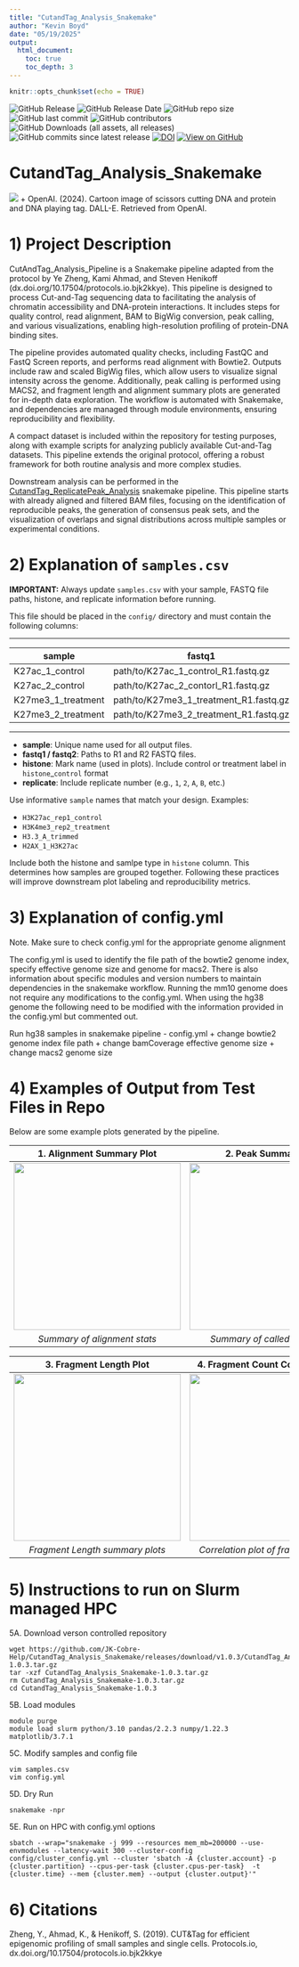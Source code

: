 ```yaml
---
title: "CutandTag_Analysis_Snakemake"
author: "Kevin Boyd"
date: "05/19/2025"
output:
  html_document:
    toc: true
    toc_depth: 3
---
```


```r
knitr::opts_chunk$set(echo = TRUE)
```


![GitHub Release](https://img.shields.io/github/v/release/JK-Cobre-Help/CutandTag_Analysis_Snakemake)
![GitHub Release Date](https://img.shields.io/github/release-date/JK-Cobre-Help/CutandTag_Analysis_Snakemake)
![GitHub repo size](https://img.shields.io/github/repo-size/JK-Cobre-Help/CutandTag_Analysis_Snakemake)
![GitHub last commit](https://img.shields.io/github/last-commit/JK-Cobre-Help/CutandTag_Analysis_Snakemake)
![GitHub contributors](https://img.shields.io/github/contributors/JK-Cobre-Help/CutandTag_Analysis_Snakemake)
![GitHub Downloads (all assets, all releases)](https://img.shields.io/github/downloads/JK-Cobre-Help/CutandTag_Analysis_Snakemake/total)
![GitHub commits since latest release](https://img.shields.io/github/commits-since/JK-Cobre-Help/CutandTag_Analysis_Snakemake/latest)
[![DOI](https://zenodo.org/badge/873121124.svg)](https://doi.org/10.5281/zenodo.15232228)
[![View on GitHub](https://img.shields.io/badge/GitHub-Repo-blue?logo=github)](https://github.com/JK-Cobre-Help/CutandTag_Analysis_Snakemake)

# CutandTag_Analysis_Snakemake
![](cutandtaganalysis_images/Cut&Tag.png)
+ OpenAI. (2024). Cartoon image of scissors cutting DNA and protein and DNA playing tag. DALL-E. Retrieved from OpenAI.

# 1) Project Description
CutAndTag_Analysis_Pipeline is a Snakemake pipeline adapted from the protocol by Ye Zheng, Kami Ahmad, and Steven Henikoff (dx.doi.org/10.17504/protocols.io.bjk2kkye). This pipeline is designed to process Cut-and-Tag sequencing data to facilitating the analysis of chromatin accessibility and DNA-protein interactions. It includes steps for quality control, read alignment, BAM to BigWig conversion, peak calling, and various visualizations, enabling high-resolution profiling of protein-DNA binding sites.

The pipeline provides automated quality checks, including FastQC and FastQ Screen reports, and performs read alignment with Bowtie2. Outputs include raw and scaled BigWig files, which allow users to visualize signal intensity across the genome. Additionally, peak calling is performed using MACS2, and fragment length and alignment summary plots are generated for in-depth data exploration. The workflow is automated with Snakemake, and dependencies are managed through module environments, ensuring reproducibility and flexibility.

A compact dataset is included within the repository for testing purposes, along with example scripts for analyzing publicly available Cut-and-Tag datasets. This pipeline extends the original protocol, offering a robust framework for both routine analysis and more complex studies.

Downstream analysis can be performed in the [CutandTag_ReplicatePeak_Analysis](https://github.com/JK-Cobre-Help/CutandTag_ReplicatePeak_Analysis) snakemake pipeline. This pipeline starts with already aligned and filtered BAM files, focusing on the identification of reproducible peaks, the generation of consensus peak sets, and the visualization of overlaps and signal distributions across multiple samples or experimental conditions.

# 2) Explanation of `samples.csv`

**IMPORTANT:** Always update `samples.csv` with your sample, FASTQ file paths, histone, and replicate information before running.

This file should be placed in the `config/` directory and must contain the following columns:

 ---

| sample             | fastq1                                 | fastq2                                 | histone          | replicate    |
|--------------------|----------------------------------------|----------------------------------------|------------------|--------------|
| K27ac_1_control    | path/to/K27ac_1_control_R1.fastq.gz    | path/to/K27ac_1_control_R2.fastq.gz    |H27ac_Control     |1             |
| K27ac_2_control    | path/to/K27ac_2_contorl_R1.fastq.gz    | path/to/K27ac_2_control_R1.fastq.gz    |K27ac_Control     |2             |
| K27me3_1_treatment | path/to/K27me3_1_treatment_R1.fastq.gz | path/to/K27me3_1_treatment_R1.fastq.gz |K27me3_Treatment  |1             |
| K27me3_2_treatment | path/to/K27me3_2_treatment_R1.fastq.gz | path/to/K27me3_2_treatment_R1.fastq.gz |K27me3_Treatment  |2             |

 ---

+ **sample**: Unique name used for all output files.
+ **fastq1 / fastq2**: Paths to R1 and R2 FASTQ files.
+ **histone**: Mark name (used in plots). Include control or treatment label in `histone`_`control` format
+ **replicate**: Include replicate number (e.g., `1`, `2`, `A`, `B`, etc.)

Use informative `sample` names that match your design. Examples:

+ `H3K27ac_rep1_control`
+ `H3K4me3_rep2_treatment`
+ `H3.3_A_trimmed`
+ `H2AX_1_H3K27ac`

Include both the histone and samlpe type in `histone` column. This determines how samples are grouped together. Following these practices will improve downstream plot labeling and reproducibility metrics.

# 3) Explanation of config.yml
Note. Make sure to check config.yml for the appropriate genome alignment

The config.yml is used to identify the file path of the bowtie2 genome index, specify effective genome size and genome for macs2. There is also information about specific modules and version numbers to maintain dependencies in the snakemake workflow. Running the mm10 genome does not require any modifications to the config.yml. When using the hg38 genome the following need to be modified with the information provided in the config.yml but commented out.

Run hg38 samples in snakemake pipeline
- config.yml 
    + change bowtie2 genome index file path
    + change bamCoverage effective genome size
    + change macs2 genome size


# 4) Examples of Output from Test Files in Repo

Below are some example plots generated by the pipeline.  

| 1. **Alignment Summary Plot**                                                         | 2. **Peak Summary Plot**                                                                   |
| :-----------------------------------------------------------------------------------: | :----------------------------------------------------------------------------------------: |
| <img src="cutandtaganalysis_images/alignment_summary_plot.png" width="300">                            | <img src="cutandtaganalysis_images/peak_summary_plot.png" width="300">                                      |
| *Summary of alignment stats*                                                          | *Summary of called peak stats*                                                             |

| 3. **Fragment Length Plot**                                                           | 4. **Fragment Count Correlation Plot**                                                     |
| :-----------------------------------------------------------------------------------: | :----------------------------------------------------------------------------------------: |
| <img src="cutandtaganalysis_images/fragment_length_plot.png" width="300">                              | <img src="cutandtaganalysis_images/fragCount_correlation_plot.png" width="300">                             |
| *Fragment Length summary plots*                                                       | *Correlation plot of fragment counts*                                                      |


# 5) Instructions to run on Slurm managed HPC
5A. Download verson controlled repository
```
wget https://github.com/JK-Cobre-Help/CutandTag_Analysis_Snakemake/releases/download/v1.0.3/CutandTag_Analysis_Snakemake-1.0.3.tar.gz
tar -xzf CutandTag_Analysis_Snakemake-1.0.3.tar.gz
rm CutandTag_Analysis_Snakemake-1.0.3.tar.gz
cd CutandTag_Analysis_Snakemake-1.0.3
```
5B. Load modules
```
module purge
module load slurm python/3.10 pandas/2.2.3 numpy/1.22.3 matplotlib/3.7.1
```
5C. Modify samples and config file
```
vim samples.csv
vim config.yml
```
5D. Dry Run
```
snakemake -npr
```
5E. Run on HPC with config.yml options
```
sbatch --wrap="snakemake -j 999 --resources mem_mb=200000 --use-envmodules --latency-wait 300 --cluster-config config/cluster_config.yml --cluster 'sbatch -A {cluster.account} -p {cluster.partition} --cpus-per-task {cluster.cpus-per-task}  -t {cluster.time} --mem {cluster.mem} --output {cluster.output}'"
```

# 6) Citations
Zheng, Y., Ahmad, K., & Henikoff, S. (2019). CUT&Tag for efficient epigenomic profiling of small samples and single cells. Protocols.io, dx.doi.org/10.17504/protocols.io.bjk2kkye
